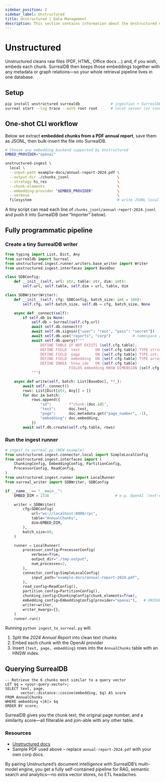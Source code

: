 ```yaml
---
sidebar_position: 2
sidebar_label: Unstructured
title: Unstructured | Data Management
description: This section contains information about the Unstructured data management feature of SurrealDB.
---
```


# Unstructured

Unstructured cleans raw files (PDF, HTML, Office docs …) and, if you wish, embeds each chunk. SurrealDB then keeps those embeddings together with any metadata or graph relations—so your whole retrieval pipeline lives in one database.


## Setup

```bash
pip install unstructured surrealdb              # ingestion + SurrealDB SDK
surreal start --log trace --auth root root      # local server (or connect to your cluster)
```

## One-shot CLI workflow

Below we extract **embedded chunks from a PDF annual report**, save them as JSONL, then bulk-insert the file into SurrealDB.

```bash
# Choose any embedding backend supported by Unstructured
EMBED_PROVIDER="openai"

unstructured-ingest \
  local \
  --input-path example-docs/annual-report-2024.pdf \
  --output-dir ./chunks_jsonl                      \
  --strategy hi_res                                \
  --chunk-elements                                 \
  --embedding-provider "$EMBED_PROVIDER"           \
  --verbose                                        \
  filesystem                                       # write JSONL locally
```

A tiny script can read each line of `chunks_jsonl/annual-report-2024.jsonl` and push it into SurrealDB (see “Importer” below).


## Fully programmatic pipeline

### Create a tiny SurrealDB writer

```python title="surreal_writer.py"
from typing import List, Dict, Any
from surrealdb import Surreal
from unstructured.ingest.runner.writers.base_writer import Writer
from unstructured.ingest.interfaces import BaseDoc

class SDBConfig:
    def __init__(self, url: str, table: str, dim: int):
        self.url, self.table, self.dim = url, table, dim

class SDBWriter(Writer):
    def __init__(self, cfg: SDBConfig, batch_size: int = 100):
        self.cfg, self.batch_size, self.db = cfg, batch_size, None

    async def _connect(self):
        if self.db is None:
            self.db = Surreal(self.cfg.url)
            await self.db.connect()
            await self.db.signin({"user": "root", "pass": "secret"})
            await self.db.use("reports", "corp")          # namespace / database
            await self.db.query(f"""
                DEFINE TABLE IF NOT EXISTS {self.cfg.table};
                DEFINE FIELD  text       ON {self.cfg.table} TYPE string;
                DEFINE FIELD  page       ON {self.cfg.table} TYPE int;
                DEFINE FIELD  embedding  ON {self.cfg.table} TYPE array;
                DEFINE INDEX  hnsw_idx   ON {self.cfg.table}
                             FIELDS embedding HNSW DIMENSION {self.cfg.dim};
            """)

    async def write(self, batch: List[BaseDoc], **_):
        await self._connect()
        rows: List[Dict[str, Any]] = []
        for doc in batch:
            rows.append({
                "id":        f"chunk:{doc.id}",
                "text":      doc.text,
                "page":      doc.metadata.get("page_number", -1),
                "embedding": doc.embedding,
            })
        await self.db.create(self.cfg.table, rows)
```

### Run the ingest runner

```python
# ingest_to_surreal.py (NEW example)
from unstructured.ingest.connector.local import SimpleLocalConfig
from unstructured.ingest.interfaces import (
    ChunkingConfig, EmbeddingConfig, PartitionConfig,
    ProcessorConfig, ReadConfig,
)
from unstructured.ingest.runner import LocalRunner
from surreal_writer import SDBWriter, SDBConfig

if __name__ == "__main__":
    EMBED_DIM = 1536                              # e.g. OpenAI `text-embedding-3-small`

    writer = SDBWriter(
        cfg=SDBConfig(
            url="ws://localhost:8000/rpc",
            table="AnnualChunks",
            dim=EMBED_DIM,
        ),
        batch_size=80,
    )

    runner = LocalRunner(
        processor_config=ProcessorConfig(
            verbose=True,
            output_dir="./tmp-output",
            num_processes=2,
        ),
        connector_config=SimpleLocalConfig(
            input_path="example-docs/annual-report-2024.pdf",
        ),
        read_config=ReadConfig(),
        partition_config=PartitionConfig(),
        chunking_config=ChunkingConfig(chunk_elements=True),
        embedding_config=EmbeddingConfig(provider="openai"),   # UNIQUE vs. prior
        writer=writer,
        writer_kwargs={},
    )
    runner.run()
```

Running `python ingest_to_surreal.py` will:

1. Split the *2024 Annual Report* into clean text chunks
2. Embed each chunk with the OpenAI provider
3. Insert `{text, page, embedding}` rows into the `AnnualChunks` table with an HNSW index.


## Querying SurrealDB

```surql
-- Retrieve the 6 chunks most similar to a query vector
LET $q = <your-query-vector>;
SELECT text, page,
       vector::distance::cosine(embedding, $q) AS score
FROM AnnualChunks
WHERE embedding <|6|> $q
ORDER BY score;
```

SurrealDB gives you the chunk text, the original page number, and a similarity score—all filterable and join-able with any other table.

### Resources

* [Unstructured docs](https://unstructured-io.github.io/unstructured/api.html)
* Sample PDF used above – replace `annual-report-2024.pdf` with your own corp docs.

By pairing Unstructured’s document intelligence with SurrealDB’s multi-model engine, you get a fully self-contained pipeline for RAG, semantic search and analytics—no extra vector stores, no ETL headaches.
